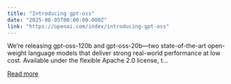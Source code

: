 ```yaml
---
title: "Introducing gpt-oss"
date: "2025-08-05T00:00:00.000Z"
link: "https://openai.com/index/introducing-gpt-oss"
---
```


We’re releasing gpt-oss-120b and gpt-oss-20b—two state-of-the-art open-weight language models that deliver strong real-world performance at low cost. Available under the flexible Apache 2.0 license, t...

[Read more](https://openai.com/index/introducing-gpt-oss)
